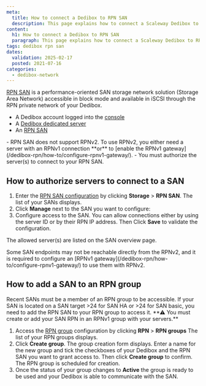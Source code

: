 ```yaml
---
meta:
  title: How to connect a Dedibox to RPN SAN
  description: This page explains how to connect a Scaleway Dedibox to RPN SAN
content:
  h1: How to connect a Dedibox to RPN SAN
  paragraph: This page explains how to connect a Scaleway Dedibox to RPN SAN
tags: dedibox rpn san
dates:
  validation: 2025-02-17
  posted: 2021-07-16
categories:
  - dedibox-network
---
```




[RPN SAN](https://www.scaleway.com/en/dedibox/storage/) is a performance-oriented SAN storage network solution (Storage Area Network) accessible in block mode and available in iSCSI through the RPN private network of your Dedibox.

<Requirements />

- A Dedibox account logged into the [console](https://console.online.net)
- A [Dedibox dedicated server](https://www.scaleway.com/en/dedibox)
- An [RPN SAN](https://www.scaleway.com/en/dedibox/storage/)

<Message type="important">
  - RPN SAN does not support RPNv2. To use RPNv2, you either need a server with an RPNv1 connection **or** to [enable the RPNv1 gateway](/dedibox-rpn/how-to/configure-rpnv1-gateway/).
  - You must authorize the server(s) to connect to your RPN SAN.
</Message>

## How to authorize servers to connect to a SAN

1. Enter the [RPN SAN configuration](https://console.online.net/en/server/rpn/san) by clicking **Storage** > **RPN SAN**. The list of your SANs displays.
2. Click **Manage** next to the SAN you want to configure:
    <Lightbox image={image} alt="" />
3. Configure access to the SAN. You can allow connections either by using the server ID or by their RPN IP address. Then Click **Save** to validate the configuration.
    <Lightbox image={image2} alt="" />

The allowed server(s) are listed on the SAN overview page.

<Message type="tip">
  Some SAN endpoints may not be reachable directly from the RPNv2, and it is required to configure an [RPNv1 gateway](/dedibox-rpn/how-to/configure-rpnv1-gateway/) to use them with RPNv2.
</Message>

## How to add a SAN to an RPN group

<Message type="tip">
  Recent SANs must be a member of an RPN group to be accessible. If your SAN is located on a SAN target >24 for SAN HA or >24 for SAN basic, you need to add the RPN SAN to your RPN group to access it.
</Message>

<Message type="note">
  **⚠ You must create or add your SAN RPN in an RPNv1 group with your servers.**
</Message>

1. Access the [RPN group](https://console.online.net/en/server/rpn) configuration by clicking **RPN** > **RPN groups** The list of your RPN groups displays.
2. Click **Create group**. The group creation form displays. Enter a name for the new group and tick the checkboxes of your Dedibox and the RPN SAN you want to grant access to. Then click **Create group** to confirm. The RPN group is scheduled for creation. 
3. Once the status of your group changes to **Active** the group is ready to be used and your Dedibox is able to communicate with the SAN.
    <Lightbox image={image3} alt="" />


